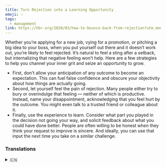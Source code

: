 ```yaml
---
title: Turn Rejection into a Learning Opportunity
emoji: 💡
tags:
  - management
link: https://hbr.org/2020/03/how-to-bounce-back-from-rejection?utm_medium=email&utm_source=newsletter_daily&utm_campaign=mtod_notactsubs
---
```


Whether you’re applying for a new job, vying for a promotion, or pitching a big idea to your boss, when you put yourself out there and it doesn’t work out, you’re likely to feel rejected. It’s natural to feel a sting after a setback, but internalizing that negative feeling won’t help. Here are a few strategies to help you channel your inner grit and seize an opportunity to grow.

- First, <Highlight>don't allow your anticipation of any outcome to become an expectation</Highlight>. This can fuel false confidence and obscure your objectivity about how things are actually going.
- Second, <Highlight>let yourself feel the pain of rejection</Highlight>. Many people either try to bury or overindulge that feeling — neither of which is productive. Instead, name your disappointment, acknowledging that you feel hurt by the outcome. You might even talk to a trusted friend or colleague about it.
- Finally, <Highlight>use the experience to learn. Consider what part you played in the decision not going your way, and solicit feedback about what you could have done better</Highlight>. People are often willing to be honest when they think your request to improve is sincere. And ideally, you can use that input the next time you take on a similar challenge.

### Translations

<details>
   <summary>🇨🇳</summary>
无论你是在申请一份新工作,争取晋升,还是给老板提出个好主意.当你投入其中却失败了,你可能会感到沮丧. 受挫后感到刺痛是很自然的,但把消极的情绪压抑在心里是无济于事的. 以下有几个方法来帮助你找到内心的勇气, 并抓住成长的机会.

- 首先, 不要让你对任何结果的期待变成了期望. 这会助长你错误的自信,也会让你对事情的真实情况了解不够客观.
- 其次, 让自己感受挫折的痛苦. 很多人不是试图忽略这种感觉,就是过分纵容这种感觉--无论哪一种都不管用. 相反地, 说出你的失望, 承认自己收到了伤害. 你甚至可以向你信任的朋友或同事倾诉这件事.
- 最后, 总结经验教训. 想想你在决定不走自己的路时扮演了什么角色. 然后寻求有关你可以做得更好的方面的反馈.当人们觉得你是真心诚意地想提高进自己时, 他们通常也会坦诚相对. 在理想的情况下, 下一次遇到类似问题的时候,你可以使用这些建议.
  </details>
